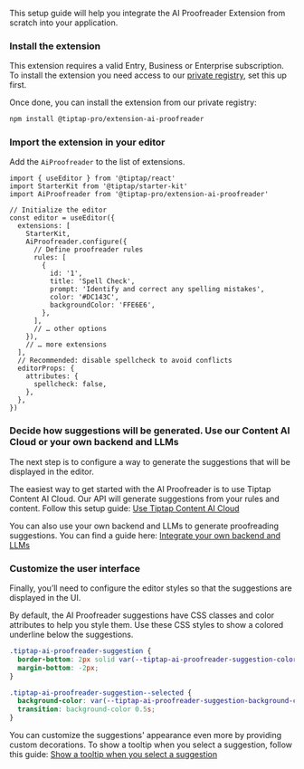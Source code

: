 
This setup guide will help you integrate the AI Proofreader Extension from scratch into your application.

### Install the extension

<Callout title="Subscription required" variant="warning">

This extension requires a valid Entry, Business or Enterprise subscription. To install the extension you need access to our [private registry](/guides/pro-extensions), set this up first.

</Callout>

Once done, you can install the extension from our private registry:

```bash
npm install @tiptap-pro/extension-ai-proofreader
```

### Import the extension in your editor

Add the `AiProofreader` to the list of extensions.

```tsx
import { useEditor } from '@tiptap/react'
import StarterKit from '@tiptap/starter-kit'
import AiProofreader from '@tiptap-pro/extension-ai-proofreader'

// Initialize the editor
const editor = useEditor({
  extensions: [
    StarterKit,
    AiProofreader.configure({
      // Define proofreader rules
      rules: [
        {
          id: '1',
          title: 'Spell Check',
          prompt: 'Identify and correct any spelling mistakes',
          color: '#DC143C',
          backgroundColor: 'FFE6E6',
        },
      ],
      // … other options
    }),
    // … more extensions
  ],
  // Recommended: disable spellcheck to avoid conflicts
  editorProps: {
    attributes: {
      spellcheck: false,
    },
  },
})
```

### Decide how suggestions will be generated. Use our Content AI Cloud or your own backend and LLMs

The next step is to configure a way to generate the suggestions that will be displayed in the editor.

The easiest way to get started with the AI Proofreader is to use Tiptap Content AI Cloud. Our API will generate suggestions from your rules and content. Follow this setup guide: [Use Tiptap Content AI Cloud](/content-ai/extensions/ai-proofreader/use-tiptap-content-ai-cloud)

You can also use your own backend and LLMs to generate proofreading suggestions. You can find a guide here: [Integrate your own backend and LLMs](/content-ai/extensions/ai-proofreader/integrate-your-own-backend-and-llms)

### Customize the user interface

Finally, you’ll need to configure the editor styles so that the suggestions are displayed in the UI.

By default, the AI Proofreader suggestions have CSS classes and color attributes to help you style them. Use these CSS styles to show a colored underline below the suggestions.

```css
.tiptap-ai-proofreader-suggestion {
  border-bottom: 2px solid var(--tiptap-ai-proofreader-suggestion-color);
  margin-bottom: -2px;
}

.tiptap-ai-proofreader-suggestion--selected {
  background-color: var(--tiptap-ai-proofreader-suggestion-background-color);
  transition: background-color 0.5s;
}
```

You can customize the suggestions' appearance even more by providing custom decorations. To show a tooltip when you select a suggestion, follow this guide: [Show a tooltip when you select a suggestion](/content/content-ai/extensions/ai-proofreader/features/display-suggestions-in-the-editor)
